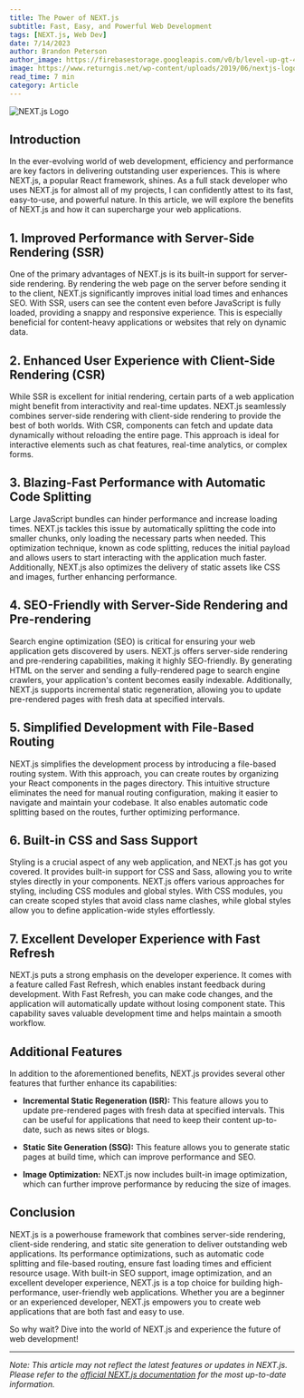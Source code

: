 ```yaml
---
title: The Power of NEXT.js
subtitle: Fast, Easy, and Powerful Web Development
tags: [NEXT.js, Web Dev]
date: 7/14/2023
author: Brandon Peterson
author_image: https://firebasestorage.googleapis.com/v0/b/level-up-gt-479b6.appspot.com/o/Brandon.webp?alt=media&token=f7cd367f-40c0-4237-87f2-b8ec11dcf411
image: https://www.returngis.net/wp-content/uploads/2019/06/nextjs-logo.png
read_time: 7 min
category: Article
---
```


![NEXT.js Logo](https://www.returngis.net/wp-content/uploads/2019/06/nextjs-logo.png)

## Introduction

In the ever-evolving world of web development, efficiency and performance are key factors in delivering outstanding user experiences. This is where NEXT.js, a popular React framework, shines. As a full stack developer who uses NEXT.js for almost all of my projects, I can confidently attest to its fast, easy-to-use, and powerful nature. In this article, we will explore the benefits of NEXT.js and how it can supercharge your web applications.

## 1. Improved Performance with Server-Side Rendering (SSR)

One of the primary advantages of NEXT.js is its built-in support for server-side rendering. By rendering the web page on the server before sending it to the client, NEXT.js significantly improves initial load times and enhances SEO. With SSR, users can see the content even before JavaScript is fully loaded, providing a snappy and responsive experience. This is especially beneficial for content-heavy applications or websites that rely on dynamic data.

## 2. Enhanced User Experience with Client-Side Rendering (CSR)

While SSR is excellent for initial rendering, certain parts of a web application might benefit from interactivity and real-time updates. NEXT.js seamlessly combines server-side rendering with client-side rendering to provide the best of both worlds. With CSR, components can fetch and update data dynamically without reloading the entire page. This approach is ideal for interactive elements such as chat features, real-time analytics, or complex forms.

## 3. Blazing-Fast Performance with Automatic Code Splitting

Large JavaScript bundles can hinder performance and increase loading times. NEXT.js tackles this issue by automatically splitting the code into smaller chunks, only loading the necessary parts when needed. This optimization technique, known as code splitting, reduces the initial payload and allows users to start interacting with the application much faster. Additionally, NEXT.js also optimizes the delivery of static assets like CSS and images, further enhancing performance.

## 4. SEO-Friendly with Server-Side Rendering and Pre-rendering

Search engine optimization (SEO) is critical for ensuring your web application gets discovered by users. NEXT.js offers server-side rendering and pre-rendering capabilities, making it highly SEO-friendly. By generating HTML on the server and sending a fully-rendered page to search engine crawlers, your application's content becomes easily indexable. Additionally, NEXT.js supports incremental static regeneration, allowing you to update pre-rendered pages with fresh data at specified intervals.

## 5. Simplified Development with File-Based Routing

NEXT.js simplifies the development process by introducing a file-based routing system. With this approach, you can create routes by organizing your React components in the pages directory. This intuitive structure eliminates the need for manual routing configuration, making it easier to navigate and maintain your codebase. It also enables automatic code splitting based on the routes, further optimizing performance.

## 6. Built-in CSS and Sass Support

Styling is a crucial aspect of any web application, and NEXT.js has got you covered. It provides built-in support for CSS and Sass, allowing you to write styles directly in your components. NEXT.js offers various approaches for styling, including CSS modules and global styles. With CSS modules, you can create scoped styles that avoid class name clashes, while global styles allow you to define application-wide styles effortlessly.

## 7. Excellent Developer Experience with Fast Refresh

NEXT.js puts a strong emphasis on the developer experience. It comes with a feature called Fast Refresh, which enables instant feedback during development. With Fast Refresh, you can make code changes, and the application will automatically update without losing component state. This capability saves valuable development time and helps maintain a smooth workflow.

## Additional Features

In addition to the aforementioned benefits, NEXT.js provides several other features that further enhance its capabilities:

- **Incremental Static Regeneration (ISR):** This feature allows you to update pre-rendered pages with fresh data at specified intervals. This can be useful for applications that need to keep their content up-to-date, such as news sites or blogs.

- **Static Site Generation (SSG):** This feature allows you to generate static pages at build time, which can improve performance and SEO.

- **Image Optimization:** NEXT.js now includes built-in image optimization, which can further improve performance by reducing the size of images.

## Conclusion

NEXT.js is a powerhouse framework that combines server-side rendering, client-side rendering, and static site generation to deliver outstanding web applications. Its performance optimizations, such as automatic code splitting and file-based routing, ensure fast loading times and efficient resource usage. With built-in SEO support, image optimization, and an excellent developer experience, NEXT.js is a top choice for building high-performance, user-friendly web applications. Whether you are a beginner or an experienced developer, NEXT.js empowers you to create web applications that are both fast and easy to use.

So why wait? Dive into the world of NEXT.js and experience the future of web development!

---

_Note: This article may not reflect the latest features or updates in NEXT.js. Please refer to the [official NEXT.js documentation](https://nextjs.org/docs) for the most up-to-date information._
